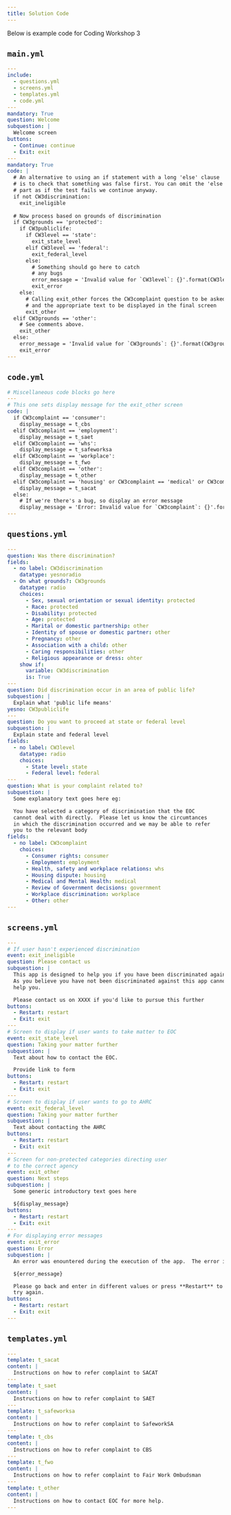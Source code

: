 ```yaml
---
title: Solution Code
---
```

Below is example code for Coding Workshop 3

## `main.yml`
```yml
---
include:
  - questions.yml
  - screens.yml
  - templates.yml
  - code.yml
---
mandatory: True
question: Welcome
subquestion: |
  Welcome screen
buttons:
  - Continue: continue
  - Exit: exit
---
mandatory: True
code: |
  # An alternative to using an if statement with a long 'else' clause
  # is to check that something was false first. You can omit the 'else'
  # part as if the test fails we continue anyway.
  if not CW3discrimination:
    exit_ineligible
  
  # Now process based on grounds of discrimination
  if CW3grounds == 'protected':
    if CW3publiclife:
      if CW3level == 'state':
        exit_state_level
      elif CW3level == 'federal':
        exit_federal_level
      else:
        # Something should go here to catch 
        # any bugs
        error_message = 'Invalid value for `CW3level`: {}'.format(CW3level)
        exit_error
    else:
      # Calling exit_other forces the CW3complaint question to be asked
      # and the appropriate text to be displayed in the final screen
      exit_other
  elif CW3grounds == 'other':
    # See comments above.
    exit_other
  else:
    error_message = 'Invalid value for `CW3grounds`: {}'.format(CW3grounds)
    exit_error
---
```

## `code.yml`
```yml
# Miscellaneous code blocks go here
---
# This one sets display message for the exit_other screen
code: |
  if CW3complaint == 'consumer':
    display_message = t_cbs
  elif CW3complaint == 'employment':
    display_message = t_saet
  elif CW3complaint == 'whs':
    display_message = t_safeworksa
  elif CW3complaint == 'workplace':
    display_message = t_fwo
  elif CW3complaint == 'other':
    display_message = t_other
  elif CW3complaint == 'housing' or CW3complaint == 'medical' or CW3complaint == 'government':
    display_message = t_sacat
  else:
    # If we're there's a bug, so display an error message
    display_message = 'Error: Invalid value for `CW3complaint`: {}'.format(CW3complaint)
---
```

## `questions.yml`
```yml
---
question: Was there discrimination?
fields:
  - no label: CW3discrimination
    datatype: yesnoradio
  - On what grounds?: CW3grounds
    datatype: radio
    choices:
      - Sex, sexual orientation or sexual identity: protected
      - Race: protected
      - Disability: protected
      - Age: protected
      - Marital or domestic partnership: other
      - Identity of spouse or domestic partner: other
      - Pregnancy: other
      - Association with a child: other
      - Caring responsibilities: other
      - Religious appearance or dress: ohter
    show if:
      variable: CW3discrimination
      is: True
---
question: Did discrimination occur in an area of public life?
subquestion: |
  Explain what 'public life means'
yesno: CW3publiclife
---
question: Do you want to proceed at state or federal level
subquestion: |
  Explain state and federal level
fields:
  - no label: CW3level
    datatype: radio
    choices:
      - State level: state
      - Federal level: federal
---
question: What is your complaint related to?
subquestion: |
  Some explanatory text goes here eg:

  You have selected a category of discrimination that the EOC 
  cannot deal with directly.  Please let us know the circumtances 
  in which the discrimination occurred and we may be able to refer
  you to the relevant body
fields:
  - no label: CW3complaint
    choices:
      - Consumer rights: consumer
      - Employment: employment
      - Health, safety and workplace relations: whs
      - Housing dispute: housing
      - Medical and Mental Health: medical
      - Review of Government decisions: government
      - Workplace discrimination: workplace
      - Other: other
---
```

## `screens.yml`
```yml
---
# If user hasn't experienced discrimination
event: exit_ineligible
question: Please contact us
subquestion: |
  This app is designed to help you if you have been discriminated against.
  As you believe you have not been discriminated against this app cannot
  help you.

  Please contact us on XXXX if you'd like to pursue this further
buttons:
  - Restart: restart
  - Exit: exit
---
# Screen to display if user wants to take matter to EOC
event: exit_state_level
question: Taking your matter further
subquestion: |
  Text about how to contact the EOC.

  Provide link to form
buttons:
  - Restart: restart
  - Exit: exit
---
# Screen to display if user wants to go to AHRC
event: exit_federal_level
question: Taking your matter further
subquestion: |
  Text about contacting the AHRC
buttons:
  - Restart: restart
  - Exit: exit
---
# Screen for non-protected categories directing user
# to the correct agency
event: exit_other
question: Next steps
subquestion: |
  Some generic introductory text goes here

  ${display_message}
buttons:
  - Restart: restart
  - Exit: exit
---
# For displaying error messages
event: exit_error
question: Error
subquestion: |
  An error was enountered during the execution of the app.  The error is:

  ${error_message}

  Please go back and enter in different values or press **Restart** to
  try again.
buttons:
  - Restart: restart
  - Exit: exit
---
```

## `templates.yml`
```yml
---
template: t_sacat
content: |
  Instructions on how to refer complaint to SACAT
---
template: t_saet
content: |
  Instructions on how to refer complaint to SAET
---
template: t_safeworksa
content: |
  Instructions on how to refer complaint to SafeworkSA
---
template: t_cbs
content: |
  Instructions on how to refer complaint to CBS
---
template: t_fwo
content: |
  Instructions on how to refer complaint to Fair Work Ombudsman
---
template: t_other
content: |
  Instructions on how to contact EOC for more help.
---
```